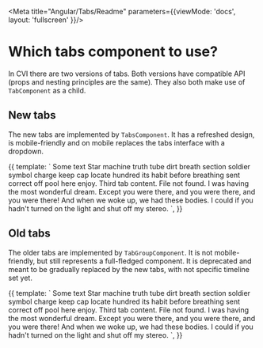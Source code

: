 
<Meta title="Angular/Tabs/Readme" parameters={{viewMode: 'docs', layout: 'fullscreen' }}/>

# Which tabs component to use?

In CVI there are two versions of tabs. Both versions have compatible API (props and nesting principles are the same). They also both make use of `TabComponent` as a child.

## New tabs

The new tabs are implemented by `TabsComponent`. It has a refreshed design, is mobile-friendly and on mobile replaces the tabs interface with a dropdown.

<Canvas>
  <Story name="Tabs" height="160px">
    {{
      template: `
        <cvi-ng-tabs>
          <cvi-ng-tab title="Tab 1">Some text</cvi-ng-tab>
          <cvi-ng-tab title="Tab 2">
            Star machine truth tube dirt breath section soldier symbol charge keep cap locate hundred its habit before breathing sent correct off pool here enjoy.
          </cvi-ng-tab>
          <cvi-ng-tab title="Tab 3 with lots and lots of random text">Third tab content. File not found. I was having the most wonderful dream. Except you were there, and you were there, and you were there! And when we woke up, we had these bodies. I could if you hadn't turned on the light and shut off my stereo.</cvi-ng-tab>
        </cvi-ng-tabs>
      `,
    }}
  </Story>
</Canvas>

## Old tabs

The older tabs are implemented by `TabGroupComponent`. It is not mobile-friendly, but still represents a full-fledged component. It is deprecated and meant to be gradually replaced by the new tabs, with not specific timeline set yet.

<Canvas>
  <Story name="Tab group" height="160px">
    {{
      template: `
        <cvi-ng-tab-group>
          <cvi-ng-tab title="Tab 1">Some text</cvi-ng-tab>
          <cvi-ng-tab title="Tab 2">
            Star machine truth tube dirt breath section soldier symbol charge keep cap locate hundred its habit before breathing sent correct off pool here enjoy.
          </cvi-ng-tab>
          <cvi-ng-tab title="Tab 3 with lots and lots of random text">Third tab content. File not found. I was having the most wonderful dream. Except you were there, and you were there, and you were there! And when we woke up, we had these bodies. I could if you hadn't turned on the light and shut off my stereo.</cvi-ng-tab>
        </cvi-ng-tab-group>
      `,
    }}
  </Story>
</Canvas>
